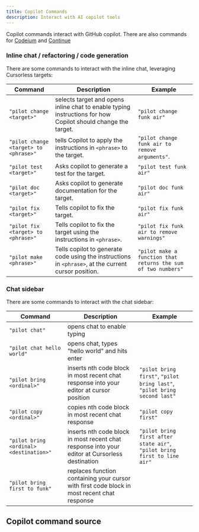 ```yaml
---
title: Copilot Commands
description: Interact with AI copilot tools
---
```


Copilot commands interact with GitHub copilot. There are also commands for [Codeium](https://codeium.com/) and [Continue](https://www.continue.dev/)


### Inline chat / refactoring / code generation

There are some commands to interact with the inline chat, leveraging Cursorless targets:

| Command                               | Description                                                                                                  | Example                                                       |
| ------------------------------------- | ------------------------------------------------------------------------------------------------------------ | ------------------------------------------------------------- |
| `"pilot change <target>"`             | selects target and opens inline chat to enable typing instructions for how Copilot should change the target. | `"pilot change funk air"`                                     |
| `"pilot change <target> to <phrase>"` | tells Copilot to apply the instructions in `<phrase>` to the target.                                         | `"pilot change funk air to remove arguments"`.                |
| `"pilot test <target>"`               | Asks copilot to generate a test for the target.                                                              | `"pilot test funk air"`                                       |
| `"pilot doc <target>"`                | Asks copilot to generate documentation for the target.                                                       | `"pilot doc funk air"`                                        |
| `"pilot fix <target>"`                | Tells copilot to fix the target.                                                                             | `"pilot fix funk air"`                                        |
| `"pilot fix <target> to <phrase>"`    | Tells copilot to fix the target using the instructions in `<phrase>`.                                        | `"pilot fix funk air to remove warnings"`                     |
| `"pilot make <phrase>"`               | Tells copilot to generate code using the instructions in `<phrase>`, at the current cursor position.         | `"pilot make a function that returns the sum of two numbers"` |

### Chat sidebar

There are some commands to interact with the chat sidebar:

| Command                                 | Description                                                                                    | Example                                                                  |
| --------------------------------------- | ---------------------------------------------------------------------------------------------- | ------------------------------------------------------------------------ |
| `"pilot chat"`                          | opens chat to enable typing                                                                    |                                                                          |
| `"pilot chat hello world"`              | opens chat, types "hello world" and hits enter                                                 |                                                                          |
| `"pilot bring <ordinal>"`               | inserts nth code block in most recent chat response into your editor at cursor position        | `"pilot bring first"`, `"pilot bring last"`, `"pilot bring second last"` |
| `"pilot copy <ordinal>"`                | copies nth code block in most recent chat response                                             | `"pilot copy first"`                                                     |
| `"pilot bring <ordinal> <destination>"` | inserts nth code block in most recent chat response into your editor at Cursorless destination | `"pilot bring first after state air"`, `"pilot bring first to line air"` |
| `"pilot bring first to funk"`           | replaces function containing your cursor with first code block in most recent chat response    | 


## Copilot command source


<FetchedData data="https://raw.githubusercontent.com/C-Loftus/talon-ai-tools/main/copilot/copilot.talon" />
